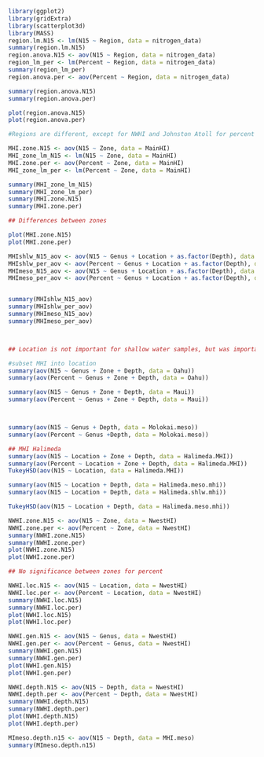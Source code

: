 
```r
library(ggplot2)
library(gridExtra)
library(scatterplot3d)
library(MASS)
region.lm.N15 <- lm(N15 ~ Region, data = nitrogen_data)
summary(region.lm.N15)
region.anova.N15 <- aov(N15 ~ Region, data = nitrogen_data)
region_lm_per <- lm(Percent ~ Region, data = nitrogen_data)
summary(region_lm_per)
region.anova.per <- aov(Percent ~ Region, data = nitrogen_data)

summary(region.anova.N15)
summary(region.anova.per)

plot(region.anova.N15)
plot(region.anova.per)

#Regions are different, except for NWHI and Johnston Atoll for percent
```

```r
MHI.zone.N15 <- aov(N15 ~ Zone, data = MainHI)
MHI_zone_lm_N15 <- lm(N15 ~ Zone, data = MainHI)
MHI.zone.per <- aov(Percent ~ Zone, data = MainHI)
MHI_zone_lm_per <- lm(Percent ~ Zone, data = MainHI)

summary(MHI_zone_lm_N15)
summary(MHI_zone_lm_per)
summary(MHI.zone.N15)
summary(MHI.zone.per)

## Differences between zones

plot(MHI.zone.N15)
plot(MHI.zone.per)
```

```r
MHIshlw_N15_aov <- aov(N15 ~ Genus + Location + as.factor(Depth), data = MHI.shlw)
MHIshlw_per_aov <- aov(Percent ~ Genus + Location + as.factor(Depth), data = MHI.shlw)
MHImeso_N15_aov <- aov(N15 ~ Genus + Location + as.factor(Depth), data = MHI.meso)
MHImeso_per_aov <- aov(Percent ~ Genus + Location + as.factor(Depth), data = MHI.meso)


summary(MHIshlw_N15_aov)
summary(MHIshlw_per_aov)
summary(MHImeso_N15_aov)
summary(MHImeso_per_aov)



## Location is not important for shallow water samples, but was important for mesophotic N15. 


```

```r
#subset MHI into location 
summary(aov(N15 ~ Genus + Zone + Depth, data = Oahu))
summary(aov(Percent ~ Genus + Zone + Depth, data = Oahu))

summary(aov(N15 ~ Genus + Zone + Depth, data = Maui))
summary(aov(Percent ~ Genus + Zone + Depth, data = Maui))



summary(aov(N15 ~ Genus + Depth, data = Molokai.meso))
summary(aov(Percent ~ Genus +Depth, data = Molokai.meso))
```

```r
## MHI Halimeda
summary(aov(N15 ~ Location + Zone + Depth, data = Halimeda.MHI))
summary(aov(Percent ~ Location + Zone + Depth, data = Halimeda.MHI))
TukeyHSD(aov(N15 ~ Location, data = Halimeda.MHI))

summary(aov(N15 ~ Location + Depth, data = Halimeda.meso.mhi))
summary(aov(N15 ~ Location + Depth, data = Halimeda.shlw.mhi))

TukeyHSD(aov(N15 ~ Location + Depth, data = Halimeda.meso.mhi))
```



```r


NWHI.zone.N15 <- aov(N15 ~ Zone, data = NwestHI)
NWHI.zone.per <- aov(Percent ~ Zone, data = NwestHI)
summary(NWHI.zone.N15)
summary(NWHI.zone.per)
plot(NWHI.zone.N15)
plot(NWHI.zone.per)

## No significance between zones for percent
```

```r
NWHI.loc.N15 <- aov(N15 ~ Location, data = NwestHI)
NWHI.loc.per <- aov(Percent ~ Location, data = NwestHI)
summary(NWHI.loc.N15)
summary(NWHI.loc.per)
plot(NWHI.loc.N15)
plot(NWHI.loc.per)
```

```r
NWHI.gen.N15 <- aov(N15 ~ Genus, data = NwestHI)
NWHI.gen.per <- aov(Percent ~ Genus, data = NwestHI)
summary(NWHI.gen.N15)
summary(NWHI.gen.per)
plot(NWHI.gen.N15)
plot(NWHI.gen.per)
```

```r
NWHI.depth.N15 <- aov(N15 ~ Depth, data = NwestHI)
NWHI.depth.per <- aov(Percent ~ Depth, data = NwestHI)
summary(NWHI.depth.N15)
summary(NWHI.depth.per)
plot(NWHI.depth.N15)
plot(NWHI.depth.per)
```

```r
MImeso.depth.n15 <- aov(N15 ~ Depth, data = MHI.meso)
summary(MImeso.depth.n15)
```

